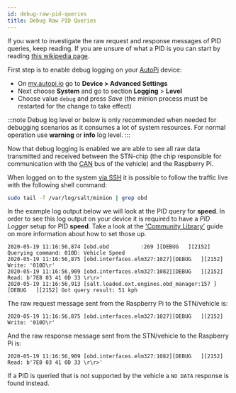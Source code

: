 ```yaml
---
id: debug-raw-pid-queries
title: Debug Raw PID Queries
---
```


If you want to investigate the raw request and response messages of PID queries, keep reading. If
you are unsure of what a PID is you can start by reading
[this wikipedia page](https://en.wikipedia.org/wiki/OBD-II_PIDs).

First step is to enable debug logging on your [AutoPi](https://www.autopi.io) device:

* On [my.autopi.io](https://my.autopi.io) go to **Device > Advanced Settings**
* Next choose **System** and go to section **Logging** > **Level**
* Choose value `debug` and press *Save* (the minion process must be restarted for the change to
  take effect)

:::note
Debug log level or below is only recommended when needed for debugging scenarios as it consumes a
lot of system resources. For normal operation use **warning** or **info** log level.
:::

Now that debug logging is enabled we are able to see all raw data transmitted and received between
the STN-chip (the chip responsible for communication with the [CAN](https://www.autopi.io/hardware/autopi-canfd-pro) bus of the vehicle) and the
Raspberry Pi.

When logged on to the system [via SSH](/developer_guides/how_to_ssh_to_your_device.mdx) it is possible to
follow the traffic live with the following shell command:

```bash
sudo tail -f /var/log/salt/minion | grep obd
```

In the example log output below we will look at the PID query for **speed**. In order to see this
log output on your device it is required to have a *PID Logger* setup for PID **speed**. Take a
look at the ['Community Library'](/cloud/obd_library/community_library.mdx)
guide on more information about how to set those up.

```
2020-05-19 11:16:56,874 [obd.obd          :269 ][DEBUG   ][2152] Querying command: 010D: Vehicle Speed
2020-05-19 11:16:56,875 [obd.interfaces.elm327:1027][DEBUG   ][2152] Write: '010D\r'
2020-05-19 11:16:56,909 [obd.interfaces.elm327:1082][DEBUG   ][2152] Read: b'7E8 03 41 0D 33 \r\r>'
2020-05-19 11:16:56,913 [salt.loaded.ext.engines.obd_manager:157 ][DEBUG   ][2152] Got query result: 51 kph
```

The raw request message sent from the Raspberry Pi to the STN/vehicle is:

```
2020-05-19 11:16:56,875 [obd.interfaces.elm327:1027][DEBUG   ][2152] Write: '010D\r'
```

And the raw response message sent from the STN/vehicle to the Raspberry Pi is:

```
2020-05-19 11:16:56,909 [obd.interfaces.elm327:1082][DEBUG   ][2152] Read: b'7E8 03 41 0D 33 \r\r>'
```

If a PID is queried that is not supported by the vehicle a `NO DATA` response is found instead.

